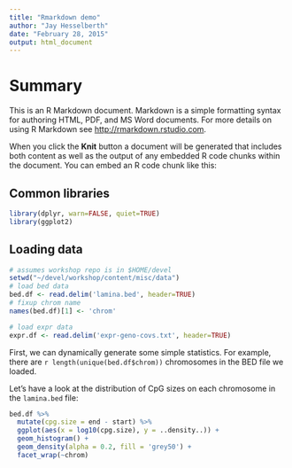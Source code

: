 ```yaml
---
title: "Rmarkdown demo"
author: "Jay Hesselberth"
date: "February 28, 2015"
output: html_document
---
```


# Summary
This is an R Markdown document. Markdown is a simple formatting syntax for authoring HTML, PDF, and MS Word documents. For more details on using R Markdown see <http://rmarkdown.rstudio.com>.

When you click the **Knit** button a document will be generated that includes both content as well as the output of any embedded R code chunks within the document. You can embed an R code chunk like this:

## Common libraries
```r
library(dplyr, warn=FALSE, quiet=TRUE)
library(ggplot2)
```

## Loading data

```r
# assumes workshop repo is in $HOME/devel
setwd("~/devel/workshop/content/misc/data")
# load bed data
bed.df <- read.delim('lamina.bed', header=TRUE)
# fixup chrom name
names(bed.df)[1] <- 'chrom'

# load expr data
expr.df <- read.delim('expr-geno-covs.txt', header=TRUE)
```

First, we can dynamically generate some simple statistics. For example, there are `r length(unique(bed.df$chrom))` chromosomes in the BED file we loaded.

Let's have a look at the distribution of CpG sizes on each chromosome in the `lamina.bed` file:

```r
bed.df %>%
  mutate(cpg.size = end - start) %>%
  ggplot(aes(x = log10(cpg.size), y = ..density..)) +
  geom_histogram() +
  geom_density(alpha = 0.2, fill = 'grey50') +
  facet_wrap(~chrom)
```
